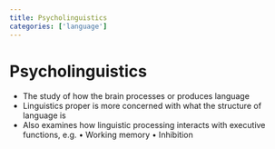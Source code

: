 ```yaml
---
title: Psycholinguistics
categories: ['language']
---
```


# Psycholinguistics
- The study of how the brain processes or produces language
- Linguistics proper is more concerned with what the structure of language is
- Also examines how linguistic processing interacts with executive functions, e.g. • Working memory • Inhibition



